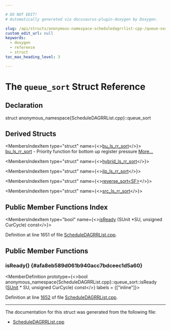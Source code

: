 ```yaml
---

# DO NOT EDIT!
# Automatically generated via docusaurus-plugin-doxygen by Doxygen.

slug: /api/structs/anonymous-namespace-scheduledagrrlist-cpp-/queue-sort
custom_edit_url: null
keywords:
  - doxygen
  - reference
  - struct
toc_max_heading_level: 3

---
```





# The `queue_sort` Struct Reference

<DoxygenPage pluginConfig={pluginConfig}>



## Declaration

<CodeBlock>struct anonymous_namespace{ScheduleDAGRRList.cpp}::queue_sort</CodeBlock>

## Derived Structs

<MembersIndex>

<MembersIndexItem
  type="struct"
  name={<><a href="/docs/api/structs/anonymous-namespace-scheduledagrrlist-cpp-/bu-ls-rr-sort">bu&#95;ls&#95;rr&#95;sort</a></>}>
<a href="/docs/api/structs/anonymous-namespace-scheduledagrrlist-cpp-/bu-ls-rr-sort">bu&#95;ls&#95;rr&#95;sort</a> - Priority function for bottom up register pressure <a href="/docs/api/structs/anonymous-namespace-scheduledagrrlist-cpp-/bu-ls-rr-sort/#details">More...</a>
</MembersIndexItem>

<MembersIndexItem
  type="struct"
  name={<><a href="/docs/api/structs/anonymous-namespace-scheduledagrrlist-cpp-/hybrid-ls-rr-sort">hybrid&#95;ls&#95;rr&#95;sort</a></>}>
</MembersIndexItem>

<MembersIndexItem
  type="struct"
  name={<><a href="/docs/api/structs/anonymous-namespace-scheduledagrrlist-cpp-/ilp-ls-rr-sort">ilp&#95;ls&#95;rr&#95;sort</a></>}>
</MembersIndexItem>

<MembersIndexItem
  type="struct"
  name={<><a href="/docs/api/structs/anonymous-namespace-scheduledagrrlist-cpp-/reverse-sort">reverse&#95;sort&lt;SF&gt;</a></>}>
</MembersIndexItem>

<MembersIndexItem
  type="struct"
  name={<><a href="/docs/api/structs/anonymous-namespace-scheduledagrrlist-cpp-/src-ls-rr-sort">src&#95;ls&#95;rr&#95;sort</a></>}>
</MembersIndexItem>

</MembersIndex>

## Public Member Functions Index

<MembersIndex>

<MembersIndexItem
  type="bool"
  name={<><a href="#afa8eb589d061b940acc7bdceec1d5a60">isReady</a> (SUnit &#42;SU, unsigned CurCycle) const</>}>
</MembersIndexItem>

</MembersIndex>


Definition at line 1651 of file <a href="/docs/api/files/lib/lib/codegen/lib/codegen/selectiondag/scheduledagrrlist-cpp">ScheduleDAGRRList.cpp</a>.

<SectionDefinition>

## Public Member Functions

### isReady() {#afa8eb589d061b940acc7bdceec1d5a60}

<MemberDefinition
  prototype={<>bool anonymous&#95;namespace&#123;ScheduleDAGRRList.cpp&#125;::queue&#95;sort::isReady (<a href="/docs/api/classes/llvm/sunit">SUnit</a> &#42; SU, unsigned CurCycle) const</>}
  labels = {["inline"]}>

Definition at line <a href="/docs/api/files/lib/lib/codegen/lib/codegen/selectiondag/scheduledagrrlist-cpp/#l01652">1652</a> of file <a href="/docs/api/files/lib/lib/codegen/lib/codegen/selectiondag/scheduledagrrlist-cpp">ScheduleDAGRRList.cpp</a>.
</MemberDefinition>

</SectionDefinition>

<hr/>

The documentation for this struct was generated from the following file:

<ul>
<li><a href="/docs/api/files/lib/lib/codegen/lib/codegen/selectiondag/scheduledagrrlist-cpp">ScheduleDAGRRList.cpp</a></li>
</ul>

</DoxygenPage>

